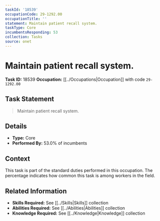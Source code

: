 ```yaml
---
taskId: '18539'
occupationCode: 29-1292.00
occupationTitle: ''
statement: Maintain patient recall system.
taskType: Core
incumbentsResponding: 53
collection: Tasks
source: onet
---
```

# Maintain patient recall system.

**Task ID:** 18539
**Occupation:** [[../Occupations|Occupation]] with code `29-1292.00`

## Task Statement

> Maintain patient recall system.

## Details

- **Type:** Core
- **Performed By:** 53.0% of incumbents

## Context

This task is part of the standard duties performed in this occupation. The percentage indicates how common this task is among workers in the field.

## Related Information

- **Skills Required:** See [[../Skills|Skills]] collection
- **Abilities Required:** See [[../Abilities|Abilities]] collection
- **Knowledge Required:** See [[../Knowledge|Knowledge]] collection
